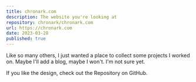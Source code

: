 ```yaml
---
title: chronark.com
description: The website you're looking at
repository: chronark/chronark.com
url: https://chronark.com
date: 2023-03-28
published: true
---
```



Like so many others, I just wanted a place to collect some projects I worked on. Maybe I'll add a blog, maybe I won't. I'm not sure yet.

If you like the design, check out the Repository on GitHub.

    